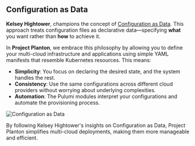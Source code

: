 ## Configuration as Data

**Kelsey Hightower**, champions the concept
of [Configuration as Data](https://cloud.google.com/blog/products/containers-kubernetes/understanding-configuration-as-data-in-kubernetes).
This approach treats configuration files as declarative data—specifying **what** you want rather than **how** to achieve
it.

In **Project Planton**, we embrace this philosophy by allowing you to define your multi-cloud infrastructure and
applications using simple YAML manifests that resemble Kubernetes resources. This means:

- **Simplicity**: You focus on declaring the desired state, and the system handles the rest.
- **Consistency**: Use the same configurations across different cloud providers without worrying about underlying
complexities.
- **Automation**: The Pulumi modules interpret your configurations and automate the provisioning process.

![Configuration as Data](/images/concepts/config-as-data.png)

By following Kelsey Hightower's insights on Configuration as Data, Project Planton simplifies multi-cloud deployments,
making them more manageable and efficient.
